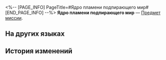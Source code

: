 <%-- [PAGE_INFO]
PageTitle=#Ядро пламени подпирающего мир#
[END_PAGE_INFO] --%>
{{Предмет Инфобокс
|id          = 140592
|Изображение = Предмет Ядро пламени подпирающего мир.png
|Тип         = Предмет миссии
|Инвентарь   = Миссии
|Редкость    = 3
|Эффект      = 
|Описание    = Павшая душа подпирающего мир титана Кефала, подвергшаяся влиянию иных сил, - её божественная мощь отличается от той, что была при ранних перерождениях. Ядро жаждет вернуться на своё место. С его помощью последний Спаситель начнёт новую эру воскресающей земли.
}}
'''Ядро пламени подпирающего мир''' — [[Предмет миссии]].

==На других языках==
{{На других языках
|en   = Coreflame of Worldbearing
|zhs  = 「负世」的火种
|zht  = 「負世」的火種
|ja   = 「世負い」の火種
|ko   = 「부세」의 불씨
|es   = Yesca que Sostiene el Mundo
|fr   = Flamme divine du Porte-Monde
|ru   = Ядро пламени подпирающего мир
|th   = เชื้อไฟของ "แบกโลกา"
|vi   = Ngọn Lửa Của "Phụ Thế"
|de   = Kernflamme der Welt
|id   = Benih Api "Penopang Dunia"
|pt   = Chama Primordial Sustenta-Mundo
}}

==История изменений==
{{История изменений|3.5}}